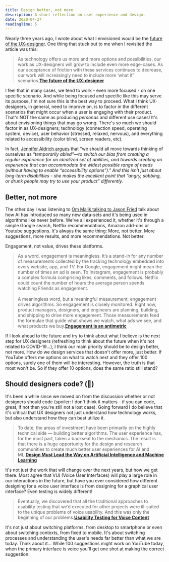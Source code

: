 ```yaml
---
title: Design better, not more
description: A short reflection on user experience and design.
date: 2020-04-27
readingTime: 5
---
```


Nearly three years ago, I wrote about what I envisioned would be the <a href="/future-ux-designer/">future of the UX-designer</a>. One thing that stuck out to me when I revisited the article was this:

> As technology offers us more and more options and possibilities, our work as UX-designers will grow to include even more edge-cases. As our acceptance of friction with these services continues to decrease, our work will increasingly need to include more ‘what if’ scenarios.**<a href="/future-ux-designer/">The future of the UX-designer</a>**

I feel that in many cases, we tend to work - even more focused - on one specific scenario. And while being focused and specific like this may serve its purpose, I'm not sure this is the best way to proceed. What I think UX-designers, in general, need to improve on, is to factor in the different scenarios that might occur when a user is engaging with their product. That's NOT the same as producing *personas* and different use cases! It's about envisioning things that may go wrong. There's so much we should factor in as UX-designers; technology (connection speed, operating system, device), user behavior (stressed, relaxed, nervous), and everything related to accessibility (color blind, screen readers, etc).

In fact, <a href="https://trydesignlab.com/blog/40-tips-inclusion-accessibility-user-interface-design/">Jennifer Aldrich argues</a> that "we should all move towards thinking of ourselves as _“temporarily abled”—to switch our bias from creating a regular experience for an idealized set of abilities, and towards creating an experience that can accommodate the widest possible range of needs (without having to enable “accessibility options”)." And this isn’t just about long-term disabilities - she makes the excellent point that “angry, sobbing, or drunk people may try to use your product” differently._

## Better, not more

The other day I was listening to <a href="https://om.co/2020/04/18/podcast-stuckom-with-jason-fried/">Om Malik talking to Jason Fried</a> talk about how AI has introduced so many new data-sets and it's being used in algorithms like never before. We've all experienced it, whether it's through a simple Google search, Netflix recommendations, Amazon add-ons or Youtube suggestions. It's always the same thing: More, not better. More suggestions, more results, and more recommendations. Not better.

Engagement, not value, drives these platforms.

> As a word, engagement is meaningless. It’s a stand-in for any number of measurements collected by the tracking technology embedded into every website, app, and TV. For Google, engagement might mean the number of times an ad is seen. To Instagram, engagement is probably a complex formula comprising likes, comments, and follows. Netflix could count the number of hours the average person spends watching Friends as engagement.<br /><br />
A meaningless word, but a meaningful measurement; engagement drives algorithms. So engagement is closely monitored. Right now, product managers, designers, and engineers are planning, building, and shipping to drive more engagement. Those measurements feed the formulae that guide what shows we watch, what ads we see, and what products we buy.**<a href="https://matthewstrom.com/writing/engagement/">Engagement is an antimetric</a>**

If I look ahead to the future and try to think about what I believe is the next step for UX designers (refreshing to think about the future when it's not related to COVID-19...), I think our main priority should be to design better, not more. How do we design services that doesn't offer more, just better. If YouTube offers me options on what to watch next and they offer 100 options, surely one of them will be interesting. However, the truth is that most won't be. So if they offer 10 options, does the same ratio still stand?

## Should designers code? (🤣)

It's been a while since we moved on from the discussion whether or not designers should code (spoiler: I don't think it matters - if you can code, great, if not then you're still not a lost case). Going forward I do believe that it's critical that UX designers not just understand how technology works, but also understand how they can best utilize it.

> To date, the areas of investment have been primarily on the highly technical side — building better algorithms. The user experience has, for the most part, taken a backseat to the mechanics. The result is that there is a huge opportunity for the design and research communities to create much better user experiences for AI and ML.**<a href="https://medium.com/facebook-design-business-tools/design-must-lead-the-way-on-artificial-intelligence-and-machine-learning-d898b1faeea5">Design Must Lead the Way on Artificial Intelligence and Machine Learning</a>**

It's not just the work that will change over the next years, but how we get there. Most agree that VUI (Voice User Interfaces) will play a large role in our interactions in the future, but have you ever considered how different designing for a voice user interface is from designing for a graphical user interface? Even testing is widely different!

> Eventually, we discovered that all the traditional approaches to usability testing that we’d executed for other projects were ill-suited to the unique problems of voice usability. And this was only the beginning of our problems.**<a href="https://alistapart.com/article/usability-testing-for-voice-content/">Usability Testing for Voice Content</a>**

It's not just about switching platforms, from desktop to smartphone or even about switching contexts, from fixed to mobile. It's about switching processes and understanding the user's needs far better than what we are today. Think about it... While 100 suggestions might work on YouTube today, when the primary interface is voice you'll get one shot at making the correct suggestion.
